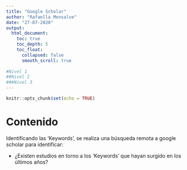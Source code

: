 ```yaml
---
title: "Google Scholar"
author: "Rafaella Monsalve"
date: "27-07-2020"
output: 
  html_document:
    toc: true
    toc_depth: 5
    toc_float:
      collapsed: false
      smooth_scroll: true
      
#Nivel 1
##Nivel 2
###Nivel 3
---
```


```r
knitr::opts_chunk$set(echo = TRUE)
```

# Contenido {.unnumbered}

Identificando las 'Keywords', se realiza una búsqueda remota a google scholar para identificar:

- ¿Existen estudios en torno a los 'Keywords' que hayan surgido en los últimos años?


